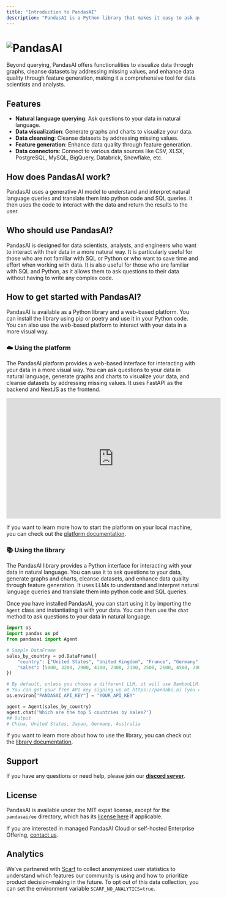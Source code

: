 ---
title: "Introduction to PandasAI"
description: "PandasAI is a Python library that makes it easy to ask questions to your data in natural language."
---

# ![PandasAI](https://github.com/Sinaptik-AI/pandas-ai/blob/main/assets/logo.png?raw=true)

Beyond querying, PandasAI offers functionalities to visualize data through graphs, cleanse datasets by addressing missing values, and enhance data quality through feature generation, making it a comprehensive tool for data scientists and analysts.

## Features

- **Natural language querying**: Ask questions to your data in natural language.
- **Data visualization**: Generate graphs and charts to visualize your data.
- **Data cleansing**: Cleanse datasets by addressing missing values.
- **Feature generation**: Enhance data quality through feature generation.
- **Data connectors**: Connect to various data sources like CSV, XLSX, PostgreSQL, MySQL, BigQuery, Databrick, Snowflake, etc.

## How does PandasAI work?

PandasAI uses a generative AI model to understand and interpret natural language queries and translate them into python code and SQL queries. It then uses the code to interact with the data and return the results to the user.

## Who should use PandasAI?

PandasAI is designed for data scientists, analysts, and engineers who want to interact with their data in a more natural way. It is particularly useful for those who are not familiar with SQL or Python or who want to save time and effort when working with data. It is also useful for those who are familiar with SQL and Python, as it allows them to ask questions to their data without having to write any complex code.

## How to get started with PandasAI?

PandasAI is available as a Python library and a web-based platform. You can install the library using pip or poetry and use it in your Python code. You can also use the web-based platform to interact with your data in a more visual way.

### ☁️ Using the platform

The PandasAI platform provides a web-based interface for interacting with your data in a more visual way. You can ask questions to your data in natural language, generate graphs and charts to visualize your data, and cleanse datasets by addressing missing values. It uses FastAPI as the backend and NextJS as the frontend.

<iframe
  width="560"
  height="315"
  src="https://www.youtube.com/embed/kh61wEy9GYM"
  title="PandasAI UI"
  frameborder="0"
  allow="accelerometer; autoplay; clipboard-write; encrypted-media; gyroscope; picture-in-picture"
  allowfullscreen
></iframe>

If you want to learn more how to start the platform on your local machine, you can check out the [platform documentation](/platform).

### 📚 Using the library

The PandasAI library provides a Python interface for interacting with your data in natural language. You can use it to ask questions to your data, generate graphs and charts, cleanse datasets, and enhance data quality through feature generation. It uses LLMs to understand and interpret natural language queries and translate them into python code and SQL queries.

Once you have installed PandasAI, you can start using it by importing the `Agent` class and instantiating it with your data. You can then use the `chat` method to ask questions to your data in natural language.

```python
import os
import pandas as pd
from pandasai import Agent

# Sample DataFrame
sales_by_country = pd.DataFrame({
    "country": ["United States", "United Kingdom", "France", "Germany", "Italy", "Spain", "Canada", "Australia", "Japan", "China"],
    "sales": [5000, 3200, 2900, 4100, 2300, 2100, 2500, 2600, 4500, 7000]
})

# By default, unless you choose a different LLM, it will use BambooLLM.
# You can get your free API key signing up at https://pandabi.ai (you can also configure it in your .env file)
os.environ["PANDASAI_API_KEY"] = "YOUR_API_KEY"

agent = Agent(sales_by_country)
agent.chat('Which are the top 5 countries by sales?')
## Output
# China, United States, Japan, Germany, Australia
```

If you want to learn more about how to use the library, you can check out the [library documentation](/library).

## Support

If you have any questions or need help, please join our **[discord server](https://discord.gg/kF7FqH2FwS)**.

## License

PandasAI is available under the MIT expat license, except for the `pandasai/ee` directory, which has its [license here](https://github.com/Sinaptik-AI/pandas-ai/blob/master/pandasai/ee/LICENSE) if applicable.

If you are interested in managed PandasAI Cloud or self-hosted Enterprise Offering, [contact us](https://tally.so/r/nWPOZR).

## Analytics

We’ve partnered with [Scarf](https://scarf.sh) to collect anonymized user statistics to understand which features our community is using and how to prioritize product decision-making in the future. To opt out of this data collection, you can set the environment variable `SCARF_NO_ANALYTICS=true`.
